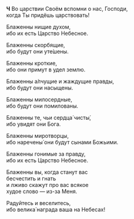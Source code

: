 **Ч** Во царствии Своём вспомни о нас, Господи,  
когда Ты придёшь царствовать!

Блаженны нищие духом,  
ибо их есть Царство Небесное.

Блаженны скорбящие,  
ибо будут они уте́шены.

Блаженны кроткие,  
ибо они примут в удел землю.

Блаженны а́лчущие и жаждущие правды,  
ибо будут они насыщены.

Блаженны милосердные,  
ибо будут они помилованы.

Блаженны те, чьи сердца́ чисты́,  
ибо увидят они Бога.

Блаженны миротворцы,  
ибо наречены́ они будут сынами Божьими.

Блаженны гонимые за правду,  
ибо их есть Царство Небесное.

Блаженны вы, когда станут вас  
бесчестить и гнать  
и лживо скажут про вас всякое  
худое слово — из-за Меня.

Радуйтесь и веселитесь,  
ибо велика́ награда ваша на Небесах!

